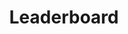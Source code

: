 ---
title: "Leaderboard"
description: "Public rankings and competitive status tracking."
icon: "trophy"
---